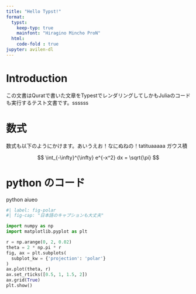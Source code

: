 ```yaml
---
title: "Hello Typst!"
format:
  typst:
    keep-typ: true
    mainfont: "Hiragino Mincho ProN"
  html:
    code-fold : true
jupyter: avilen-dl
---
```


# Introduction 

この文書はQuratで書いた文章をTypestでレンダリングしてしかもJuliaのコードも実行するテスト文書です。ssssss

# 数式
数式も以下のようにかけます。あいうえお！なにぬねの！tatituaaaaa
ガウス積

$$ 
\int_{-\infty}^{\infty} e^{-x^2} dx = \sqrt{\pi}
$$


# python のコード

python aiueo
```python
#| label: fig-polar
#| fig-cap: "日本語のキャプションも大丈夫"

import numpy as np
import matplotlib.pyplot as plt

r = np.arange(0, 2, 0.02)
theta = 2 * np.pi * r
fig, ax = plt.subplots(
  subplot_kw = {'projection': 'polar'} 
)
ax.plot(theta, r)
ax.set_rticks([0.5, 1, 1.5, 2])
ax.grid(True)
plt.show()
```